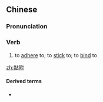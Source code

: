 ==Chinese==
{{zh-forms}}

===Pronunciation===
{{zh-pron
|m=niánfù
|c=nim1 fu6
|mn=qz,xm,zz:liâm-hū
|cat=v
}}

===Verb===
{{zh-verb}}

# to [[adhere]] to; to [[stick]] to; to [[bind]] to

[[zh:黏附]]

====Derived terms====
* {{zh-l|黏附形式}}